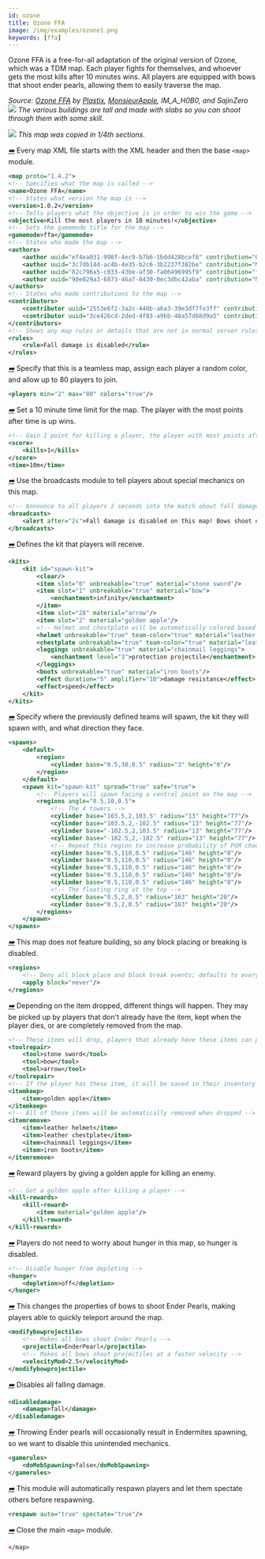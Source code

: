 ```yaml
---
id: ozone
title: Ozone FFA
image: /img/examples/ozone1.png
keywords: [ffa]
---
```


Ozone FFA is a free-for-all adaptation of the original version of Ozone, which was a TDM map.
Each player fights for themselves, and whoever gets the most kills after 10 minutes wins.
All players are equipped with bows that shoot ender pearls, allowing them to easily traverse the map.

_Source: [Ozone FFA](https://github.com/OvercastCommunity/PublicMaps/tree/main/ffa/standard/ozone_ffa) by [Plastix](https://github.com/Plastix),
[MonsieurApple](https://github.com/tonybruess), IM_A_H0B0, and SajinZero_
![](/img/examples/ozone1.png)
_The various buildings are tall and made with slabs so you can shoot through them with some skill._

![](/img/examples/ozone2.png)
_This map was copied in 1/4th sections._

[<i className="icon-right">➡️</i>](/docs/modules/general/main)
Every map XML file starts with the XML header and then the base `<map>` module.

```xml
<map proto="1.4.2">
<!-- Specifies what the map is called -->
<name>Ozone FFA</name>
<!-- States what version the map is -->
<version>1.0.2</version>
<!-- Tells players what the objective is in order to win the game -->
<objective>Kill the most players in 10 minutes!</objective>
<!-- Sets the gamemode title for the map -->
<gamemode>ffa</gamemode>
<!-- States who made the map -->
<authors>
    <author uuid="ef4ea031-998f-4ec9-b7b6-1bdd428bcef8" contribution="Overall map design and XML"/> <!-- Plastix -->
    <author uuid="3c7db14d-ac4b-4e35-b2c6-3b2237f382be" contribution="Map design"/> <!-- MonsieurApple -->
    <author uuid="82c796a5-c033-43be-af30-fa06496995f9" contribution="*crunch* *crunch* *crunch*"/> <!-- IM_A_H0B0 -->
    <author uuid="90e029a3-6873-46a7-8430-0ec3dbc42aba" contribution="Map design and aestethics"/> <!-- SajinZero -->
</authors>
<!-- States who made contributions to the map -->
<contributors>
    <contributor uuid="2553e6f2-3a2c-440b-a6a3-39e3df7fe3ff" contribution="Feedback and aesthetics"/> <!-- Khazhyk -->
    <contributor uuid="3ce426cd-2ded-4f83-a9bb-46a57d68d9a5" contribution="Various aesthethics"/> <!-- McYukon -->
</contributors>
<!-- Shows any map rules or details that are not in normal server rules which appears when running /map -->
<rules>
    <rule>Fall damage is disabled</rule>
</rules>
```

[<i className="icon-right">➡️</i>](/docs/modules/format/players)
Specify that this is a teamless map, assign each player a random color, and allow up to 80 players to join.

```xml
<players min="2" max="80" colors="true"/>
```

[<i className="icon-right">➡️</i>](/docs/modules/objectives/scoring/#time-limit)
Set a 10 minute time limit for the map. The player with the most points after time is up wins.

```xml
<!-- Gain 1 point for killing a player, the player with most points after 10 minutes wins -->
<score>
    <kills>1</kills>
</score>
<time>10m</time>
```

[<i className="icon-right">➡️</i>](/docs/modules/information/broadcasts)
Use the broadcasts module to tell players about special mechanics on this map.

```xml
<!-- Announce to all players 2 seconds into the match about fall damage and ender pearl bows -->
<broadcasts>
    <alert after="2s">Fall damage is disabled on this map! Bows shoot ender pearls!</alert>
</broadcasts>
```

[<i className="icon-right">➡️</i>](/docs/modules/gear/kits)
Defines the kit that players will receive.

```xml
<kits>
    <kit id="spawn-kit">
        <clear/>
        <item slot="0" unbreakable="true" material="stone sword"/>
        <item slot="1" unbreakable="true" material="bow">
            <enchantment>infinity</enchantment>
        </item>
        <item slot="28" material="arrow"/>
        <item slot="2" material="golden apple"/>
        <!-- Helmet and chestplate will be automatically colored based on the player's given color -->
        <helmet unbreakable="true" team-color="true" material="leather helmet"/>
        <chestplate unbreakable="true" team-color="true" material="leather chestplate"/>
        <leggings unbreakable="true" material="chainmail leggings">
            <enchantment level="3">protection projectile</enchantment>
        </leggings>
        <boots unbreakable="true" material="iron boots"/>
        <effect duration="5" amplifier="10">damage resistance</effect>
        <effect>speed</effect>
    </kit>
</kits>
```

[<i className="icon-right">➡️</i>](/docs/modules/mechanics/spawns)
Specify where the previously defined teams will spawn, the kit they will spawn with, and what direction they face.

```xml
<spawns>
    <default>
        <region>
            <cylinder base="0.5,30,0.5" radius="3" height="0"/>
        </region>
    </default>
    <spawn kit="spawn-kit" spread="true" safe="true">
        <!-- Players will spawn facing a central point on the map -->
        <regions angle="0.5,10,0.5">
            <!-- The 4 towers -->
            <cylinder base="103.5,2,103.5" radius="13" height="77"/>
            <cylinder base="103.5,2,-102.5" radius="13" height="77"/>
            <cylinder base="-102.5,2,103.5" radius="13" height="77"/>
            <cylinder base="-102.5,2,-102.5" radius="13" height="77"/>
            <!-- Repeat this region to increase probability of PGM choosing this one -->
            <cylinder base="0.5,110,0.5" radius="146" height="0"/>
            <cylinder base="0.5,110,0.5" radius="146" height="0"/>
            <cylinder base="0.5,110,0.5" radius="146" height="0"/>
            <cylinder base="0.5,110,0.5" radius="146" height="0"/>
            <cylinder base="0.5,110,0.5" radius="146" height="0"/>
            <!-- The floating ring at the top -->
            <cylinder base="0.5,2,0.5" radius="163" height="20"/>
            <cylinder base="0.5,2,0.5" radius="163" height="20"/>
        </regions>
    </spawn>
</spawns>
```

[<i className="icon-right">➡️</i>](/docs/modules/mechanics/regions)
This map does not feature building, so any block placing or breaking is disabled.

```xml
<regions>
    <!-- Deny all block place and block break events; defaults to everywhere on the map -->
    <apply block="never"/>
</regions>
```

[<i className="icon-right">➡️</i>](/docs/modules/gear/repair-remove-keep)
Depending on the item dropped, different things will happen. They may be picked up by
players that don't already have the item, kept when the player dies, or are completely removed from the map.

```xml
<!-- These items will drop, players that already have these items can pick it up and will be merged -->
<toolrepair>
    <tool>stone sword</tool>
    <tool>bow</tool>
    <tool>arrow</tool>
</toolrepair>
<!-- If the player has these item, it will be saved in their inventory -->
<itemkeep>
    <item>golden apple</item>
</itemkeep>
<!-- All of these items will be automatically removed when dropped -->
<itemremove>
    <item>leather helmet</item>
    <item>leather chestplate</item>
    <item>chainmail leggings</item>
    <item>iron boots</item>
</itemremove>
```

[<i className="icon-right">➡️</i>](/docs/modules/gear/kill-rewards)
Reward players by giving a golden apple for killing an enemy.

```xml
<!-- Get a golden apple after killing a player -->
<kill-rewards>
    <kill-reward>
        <item material="golden apple"/>
    </kill-reward>
</kill-rewards>
```

[<i className="icon-right">➡️</i>](/docs/modules/mechanics/damage#hunger)
Players do not need to worry about hunger in this map, so hunger is disabled.

```xml
<!-- Disable hunger from depleting -->
<hunger>
    <depletion>off</depletion>
</hunger>
```

[<i className="icon-right">➡️</i>](/docs/modules/gear/projectiles/#modifying-bow-projectiles)
This changes the properties of bows to shoot Ender Pearls, making players
able to quickly teleport around the map.

```xml
<modifybowprojectile>
    <!-- Makes all bows shoot Ender Pearls -->
    <projectile>EnderPearl</projectile>
    <!-- Makes all bows shoot projectiles at a faster velocity -->
    <velocityMod>2.5</velocityMod>
</modifybowprojectile>
```

[<i className="icon-right">➡️</i>](/docs/modules/mechanics/damage#disable-damage)
Disables all falling damage.

```xml
<disabledamage>
    <damage>fall</damage>
</disabledamage>
```

[<i className="icon-right">➡️</i>](/docs/modules/mechanics/gamerules)
Throwing Ender pearls will occasionally result in Endermites spawning, so we want to disable this unintended mechanics.
```xml
<gamerules>
    <doMobSpawning>false</doMobSpawning>
</gamerules>
```

[<i className="icon-right">➡️</i>](/docs/modules/mechanics/spawns#respawn-module)
This module will automatically respawn players and let them spectate others before respawning.

```xml
<respawn auto="true" spectate="true"/>
```

[<i className="icon-right">➡️</i>](/docs/modules/general/main)
Close the main `<map>` module.

```xml
</map>
```
